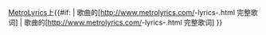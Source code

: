 [[MetroLyrics]]上{{#if: {{{version|}}} | 歌曲{{{version}}}的[http://www.metrolyrics.com/{{{2}}}-lyrics-{{{1}}}.html 完整歌词]  | 歌曲的[http://www.metrolyrics.com/{{{2}}}-lyrics-{{{1}}}.html 完整歌词] }}<noinclude>
{{documentation}}
</noinclude>